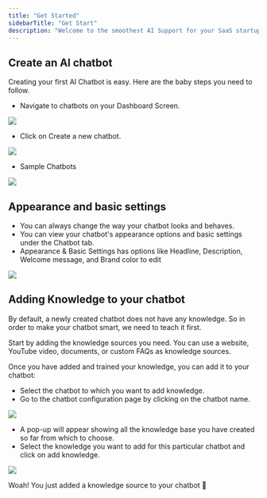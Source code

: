 ```yaml
---
title: "Get Started"
sidebarTitle: "Get Start"
description: "Welcome to the smoothest AI Support for your SaaS startup. Let’s cover all the things you need to know to set up your first AI Chatbot and how you can configure it as per your startup requirement."
---
```


## Create an AI chatbot

Creating your first AI Chatbot is easy. Here are the baby steps you need to follow.

- Navigate to chatbots on your Dashboard Screen.

<Frame>
  <img src="images/Chatbot.jpg" />
</Frame>

- Click on Create a new chatbot.


<Frame>
  <img src="images/Chatbot_1.jpg" />
</Frame>

- Sample Chatbots 

<Frame>
  <img src="images/Chatbot_2.jpg" />
</Frame>

## Appearance and basic settings

- You can always change the way your chatbot looks and behaves.
- You can view your chatbot's appearance options and basic settings under the Chatbot tab.
- Appearance & Basic Settings has options like Headline, Description, Welcome message, and Brand color to edit

<Frame>
  <img src="images/Screenshot 2025-04-22 at 15.50.32.png" />
</Frame>

## Adding Knowledge to your chatbot

By default, a newly created chatbot does not have any knowledge.
So in order to make your chatbot smart, we need to teach it first.

Start by adding the knowledge sources you need.
You can use a website, YouTube video, documents, or custom FAQs as knowledge sources.

Once you have added and trained your knowledge, you can add it to your chatbot:
- Select the chatbot to which you want to add knowledge.
- Go to the chatbot configuration page by clicking on the chatbot name.

<Frame>
  <img src="images/Add_Knowledge.jpg" />
</Frame>

- A pop-up will appear showing all the knowledge base you have created so far from which to choose.
- Select the knowledge you want to add for this particular chatbot and click on add knowledge.

<Frame>
  <img src="images/Knowledge.jpg" />
</Frame>

<Check>Woah! You just added a knowledge source to your chatbot 🥳</Check>